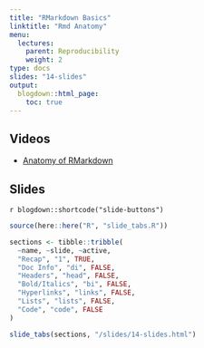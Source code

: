 ```yaml
---
title: "RMarkdown Basics"
linktitle: "Rmd Anatomy"
menu:
  lectures:
    parent: Reproducibility
    weight: 2
type: docs
slides: "14-slides"
output:
  blogdown::html_page:
    toc: true
---
```


## Videos

- [Anatomy of RMarkdown](https://youtu.be/Mkmim6085kg)

## Slides

`r blogdown::shortcode("slide-buttons")`

```r

source(here::here("R", "slide_tabs.R"))

sections <- tibble::tribble(
  ~name, ~slide, ~active,
  "Recap", "1", TRUE,
  "Doc Info", "di", FALSE,
  "Headers", "head", FALSE,
  "Bold/Italics", "bi", FALSE,
  "Hyperlinks", "links", FALSE,
  "Lists", "lists", FALSE,
  "Code", "code", FALSE
)

slide_tabs(sections, "/slides/14-slides.html")
```